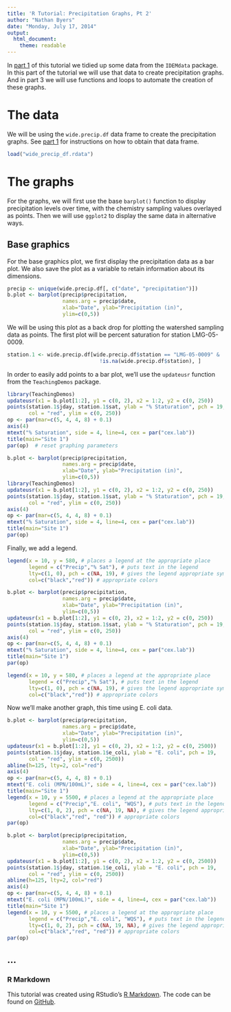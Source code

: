 ```yaml
---
title: 'R Tutorial: Precipitation Graphs, Pt 2'
author: "Nathan Byers"
date: "Monday, July 17, 2014"
output:
  html_document:
    theme: readable
---
```


In <a href="http://rpubs.com/NateByers/precipRidem" target="_blank">part 1</a>
of this tutorial we tidied up some data from the `IDEMdata` package. In
this part of the tutorial we will use that data to create precipitation graphs. 
And in part 3 we will use functions and loops to automate the creation of these
graphs. 

# The data


We will be using the `wide.precip.df` data frame to create the precipitation
graphs. See <a href="http://rpubs.com/NateByers/precipRidem" target="_blank">part 1</a>
for instructions on how to obtain that data frame.

```r
load("wide_precip_df.rdata")
```

# The graphs

For the graphs, we will first use the base `barplot()` function to display 
precipitation levels over time, with the chemistry sampling values overlayed as
points. Then we will use `ggplot2` to display the same data in alternative ways.

## Base graphics

For the base graphics plot, we first display the precipitation data as a bar plot. 
We also save the plot as a variable to retain information about its dimensions.

```r
precip <- unique(wide.precip.df[, c("date", "precipitation")])
b.plot <- barplot(precip$precipitation, 
                  names.arg = precip$date,
                  xlab="Date", ylab="Precipitation (in)", 
                  ylim=c(0,5))
```

We will be using this plot as a back drop for plotting the watershed sampling
data as points. The first plot will be percent saturation for station LMG-05-0009.

```r
station.1 <- wide.precip.df[wide.precip.df$station == "LMG-05-0009" &
                              !is.na(wide.precip.df$station), ]
```

In order to easily add points to a bar plot, we'll use the
`updateusr` function from the `TeachingDemos` package. 

```r
library(TeachingDemos)
updateusr(x1 = b.plot[1:2], y1 = c(0, 2), x2 = 1:2, y2 = c(0, 250))
points(station.1$jday, station.1$sat, ylab = "% Staturation", pch = 19,
       col = "red", ylim = c(0, 250))
op <- par(mar=c(5, 4, 4, 8) + 0.1)
axis(4)
mtext("% Saturation", side = 4, line=4, cex = par("cex.lab"))
title(main="Site 1")
par(op)  # reset graphing parameters
```

```r
b.plot <- barplot(precip$precipitation, 
                  names.arg = precip$date,
                  xlab="Date", ylab="Precipitation (in)", 
                  ylim=c(0,5))
library(TeachingDemos)
updateusr(x1 = b.plot[1:2], y1 = c(0, 2), x2 = 1:2, y2 = c(0, 250))
points(station.1$jday, station.1$sat, ylab = "% Staturation", pch = 19,
       col = "red", ylim = c(0, 250))
axis(4)
op <- par(mar=c(5, 4, 4, 8) + 0.1)
mtext("% Saturation", side = 4, line=4, cex = par("cex.lab"))
title(main="Site 1")
par(op)
```

Finally, we add a legend.

```r
legend(x = 10, y = 580, # places a legend at the appropriate place 
       legend = c("Precip","% Sat"), # puts text in the legend 
       lty=c(1, 0), pch = c(NA, 19), # gives the legend appropriate symbols 
       col=c("black","red")) # appropriate colors

```

```r
b.plot <- barplot(precip$precipitation, 
                  names.arg = precip$date,
                  xlab="Date", ylab="Precipitation (in)", 
                  ylim=c(0,5))
updateusr(x1 = b.plot[1:2], y1 = c(0, 2), x2 = 1:2, y2 = c(0, 250))
points(station.1$jday, station.1$sat, ylab = "% Staturation", pch = 19,
       col = "red", ylim = c(0, 250))
axis(4)
op <- par(mar=c(5, 4, 4, 8) + 0.1)
mtext("% Saturation", side = 4, line=4, cex = par("cex.lab"))
title(main="Site 1")
par(op)

legend(x = 10, y = 580, # places a legend at the appropriate place 
       legend = c("Precip","% Sat"), # puts text in the legend 
       lty=c(1, 0), pch = c(NA, 19), # gives the legend appropriate symbols
       col=c("black","red")) # appropriate colors
```


Now we'll make another graph, this time using E. coli data.

```r
b.plot <- barplot(precip$precipitation, 
                  names.arg = precip$date,
                  xlab="Date", ylab="Precipitation (in)", 
                  ylim=c(0,5))
updateusr(x1 = b.plot[1:2], y1 = c(0, 2), x2 = 1:2, y2 = c(0, 2500))
points(station.1$jday, station.1$e_coli, ylab = "E. coli", pch = 19,
       col = "red", ylim = c(0, 2500))
abline(h=125, lty=2, col="red")
axis(4)
op <- par(mar=c(5, 4, 4, 8) + 0.1)
mtext("E. coli (MPN/100mL)", side = 4, line=4, cex = par("cex.lab"))
title(main="Site 1")
legend(x = 10, y = 5500, # places a legend at the appropriate place 
       legend = c("Precip","E. coli", "WQS"), # puts text in the legend 
       lty=c(1, 0, 2), pch = c(NA, 19, NA), # gives the legend appropriate symbols 
       col=c("black","red", "red")) # appropriate colors
par(op)
```

```r
b.plot <- barplot(precip$precipitation, 
                  names.arg = precip$date,
                  xlab="Date", ylab="Precipitation (in)", 
                  ylim=c(0,5))
updateusr(x1 = b.plot[1:2], y1 = c(0, 2), x2 = 1:2, y2 = c(0, 2500))
points(station.1$jday, station.1$e_coli, ylab = "E. coli", pch = 19,
       col = "red", ylim = c(0, 2500))
abline(h=125, lty=2, col="red")
axis(4)
op <- par(mar=c(5, 4, 4, 8) + 0.1)
mtext("E. coli (MPN/100mL)", side = 4, line=4, cex = par("cex.lab"))
title(main="Site 1")
legend(x = 10, y = 5500, # places a legend at the appropriate place 
       legend = c("Precip","E. coli", "WQS"), # puts text in the legend 
       lty=c(1, 0, 2), pch = c(NA, 19, NA), # gives the legend appropriate symbols 
       col=c("black","red", "red")) # appropriate colors
par(op)
```




...
-------------------------------------------------------------------------------


### R Markdown

This tutorial was created using RStudio's <a href="http://rmarkdown.rstudio.com/"
target="_blank">R Markdown</a>. The code can be found on <a href="https://github.com/NateByers/precip2Ridem"
target="_blank">GitHub</a>.
